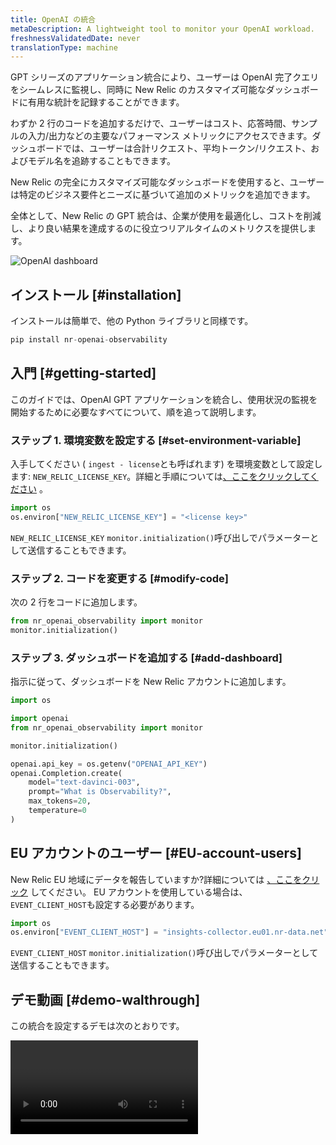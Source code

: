 ```yaml
---
title: OpenAI の統合
metaDescription: A lightweight tool to monitor your OpenAI workload.
freshnessValidatedDate: never
translationType: machine
---
```



GPT シリーズのアプリケーション統合により、ユーザーは OpenAI 完了クエリをシームレスに監視し、同時に New Relic のカスタマイズ可能なダッシュボードに有用な統計を記録することができます。

わずか 2 行のコードを追加するだけで、ユーザーはコスト、応答時間、サンプルの入力/出力などの主要なパフォーマンス メトリックにアクセスできます。ダッシュボードでは、ユーザーは合計リクエスト、平均トークン/リクエスト、およびモデル名を追跡することもできます。

New Relic の完全にカスタマイズ可能なダッシュボードを使用すると、ユーザーは特定のビジネス要件とニーズに基づいて追加のメトリックを追加できます。

全体として、New Relic の GPT 統合は、企業が使用を最適化し、コストを削減し、より良い結果を達成するのに役立つリアルタイムのメトリクスを提供します。

<img
  title="OpenAI dashboard"
  alt="OpenAI dashboard"
  src={modelperformancemonitoringOpenAIDashboard}
/>

## インストール [#installation]

インストールは簡単で、他の Python ライブラリと同様です。

```python
pip install nr-openai-observability
```

## 入門 [#getting-started]

このガイドでは、OpenAI GPT アプリケーションを統合し、使用状況の監視を開始するために必要なすべてについて、順を追って説明します。

### ステップ 1. 環境変数を設定する [#set-environment-variable]

入手してください <InlinePopover type="licenseKey"/>( `ingest - license`とも呼ばれます) を環境変数として設定します: `NEW_RELIC_LICENSE_KEY`。詳細と手順については[、ここをクリックしてください](/docs/apis/intro-apis/new-relic-api-keys/#license-key) 。

```python
import os
os.environ["NEW_RELIC_LICENSE_KEY"] = "<license key>"
```

`NEW_RELIC_LICENSE_KEY` `monitor.initialization()`呼び出しでパラメーターとして送信することもできます。

### ステップ 2. コードを変更する [#modify-code]

次の 2 行をコードに追加します。

```python
from nr_openai_observability import monitor
monitor.initialization()
```

### ステップ 3. ダッシュボードを追加する [#add-dashboard]

指示に従って、ダッシュボードを New Relic アカウントに追加します。

```python
import os

import openai
from nr_openai_observability import monitor

monitor.initialization()

openai.api_key = os.getenv("OPENAI_API_KEY")
openai.Completion.create(
    model="text-davinci-003",
    prompt="What is Observability?",
    max_tokens=20,
    temperature=0 
)
```

## EU アカウントのユーザー [#EU-account-users]

New Relic EU 地域にデータを報告していますか?詳細については [、ここをクリック](#EU-account-users) してください。 EU アカウントを使用している場合は、 `EVENT_CLIENT_HOST`も設定する必要があります。

```python
import os
os.environ["EVENT_CLIENT_HOST"] = "insights-collector.eu01.nr-data.net"
```

`EVENT_CLIENT_HOST` `monitor.initialization()`呼び出しでパラメーターとして送信することもできます。

## デモ動画 [#demo-walthrough]

この統合を設定するデモは次のとおりです。

<Video
  type="wistia"
  id="dz28h83owk"
/>
